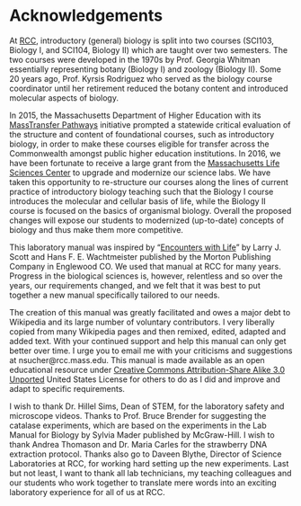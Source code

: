# Acknowledgements {-}

At [RCC](http://www.rcc.mass.edu), introductory (general) biology is split into two courses (SCI103, Biology I, and SCI104, Biology II) which are taught over two semesters. The two courses were developed in the 1970s by Prof. Georgia Whitman essentially representing botany (Biology I) and zoology (Biology II). Some 20 years ago, Prof. Kyrsis Rodriguez who served as the biology course coordinator until her retirement reduced the botany content and introduced molecular aspects of biology.

In 2015, the Massachusetts Department of Higher Education with its [MassTransfer Pathways](http://www.mass.edu/masstransfer/) initiative prompted a statewide critical evaluation of the structure and content of foundational courses, such as introductory biology, in order to make these courses eligible for transfer across the Commonwealth amongst public higher education institutions. In 2016, we have been fortunate to receive a large grant from the [Massachusetts Life Sciences Center](http://www.masslifesciences.com) to upgrade and modernize our science labs. We have taken this opportunity to re-structure our courses along the lines of current practice of introductory biology teaching such that the Biology I course introduces the molecular and cellular basis of life, while the Biology II course is focused on the basics of organismal biology. Overall the proposed changes will expose our students to modernized (up-to-date) concepts of biology and thus make them more competitive.

This laboratory manual was inspired by "[Encounters with Life](https://www.amazon.com/Encounters-Life-General-Biology-Laboratory/dp/0895826852)" by Larry J. Scott and Hans F. E. Wachtmeister published by the Morton Publishing Company in Englewood CO. We used that manual at RCC for many years. Progress in the biological sciences is, however, relentless and so over the years, our requirements changed, and we felt that it was best to put together a new manual specifically tailored to our needs.

The creation of this manual was greatly facilitated and owes a major debt to Wikipedia and its large number of voluntary contributors. I very liberally copied from many Wikipedia pages and then remixed, edited, adapted and added text. With your continued support and help this manual can only get better over time. I urge you to email me with your criticisms and suggestions at nsucher@rcc.mass.edu. This manual is made available as an open educational resource under [Creative Commons Attribution-Share Alike 3.0 Unported](https://creativecommons.org/licenses/by-sa/3.0/deed.en) United States License for others to do as I did and improve and adapt to specific requirements.

I wish to thank Dr. Hillel Sims, Dean of STEM, for the laboratory safety and microscope videos. Thanks to Prof. Bruce Brender for suggesting the catalase experiments, which are based on the experiments in the Lab Manual for Biology by Sylvia Mader published by McGraw-Hill. I wish to thank Andrea Thomason and Dr. Maria Carles for the strawberry DNA extraction protocol. Thanks also go to Daveen Blythe, Director of Science Laboratories at RCC, for working hard setting up the new experiments. Last but not least, I want to thank all lab technicians, my teaching colleagues and our students who work together to translate mere words into an exciting laboratory experience for all of us at RCC.
